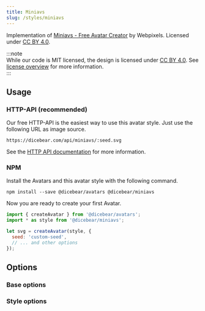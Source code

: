```yaml
---
title: Miniavs
slug: /styles/miniavs
---
```



<Examples style={style} />

Implementation of [Miniavs - Free Avatar Creator](https://www.figma.com/community/file/923211396597067458) by Webpixels.
Licensed under [CC BY 4.0](https://creativecommons.org/licenses/by/4.0/).

:::note  
While our code is MIT licensed, the design is licensed under [CC BY 4.0](https://creativecommons.org/licenses/by/4.0/).
See [license overview](/licenses) for more information.  
:::

## Usage

### HTTP-API (recommended)

Our free HTTP-API is the easiest way to use this avatar style. Just use the following URL as image source.

    https://dicebear.com/api/miniavs/:seed.svg

See the [HTTP API documentation](/docs/http-api) for more information.

### NPM

Install the Avatars and this avatar style with the following command.

    npm install --save @dicebear/avatars @dicebear/miniavs

Now you are ready to create your first Avatar.

```js
import { createAvatar } from '@dicebear/avatars';
import * as style from '@dicebear/miniavs';

let svg = createAvatar(style, {
  seed: 'custom-seed',
  // ... and other options
});
```

## Options

### Base options

<Options schema={coreSchema} />

### Style options

<Options schema={style.schema} />
